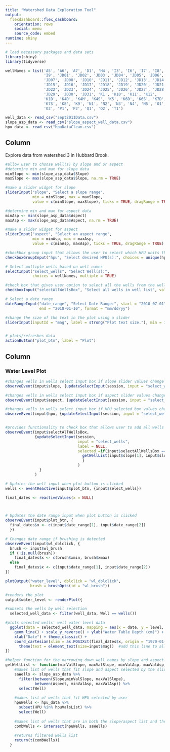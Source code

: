 ```yaml
---
title: "Watershed Data Exploration Tool"
output: 
  flexdashboard::flex_dashboard:
    orientation: rows
    social: menu
    source_code: embed
runtime: shiny
---
```

  
```r
# load necessary packages and data sets
library(shiny)
library(tidyverse)

wellNames = list('A5', 'A6', 'A7', 'D1', 'H4', 'I3', 'I6', 'I7', 'I8', 
                 'I9', 'JD01', 'JD02', 'JD03', 'JD04', 'JD05', 'JD06',
                 'JD07', 'JD08', 'JD10', 'JD11', 'JD12', 'JD13', 'JD14',
                 'JD15', 'JD16', 'JD17', 'JD18', 'JD19', 'JD20', 'JD21',
                 'JD22', 'JD23', 'JD24', 'JD25', 'JD26', 'JD27', 'JD28',
                 'JD29', 'JD30', 'JD31', 'K1', 'K10', 'K11', 'K12', 
                 'K1D', 'K4D', 'K4M', 'K4S', 'K5', 'K6D', 'K6S', 'K7D', 
                 'K7S', 'K8', 'K9', 'N1', 'N2', 'N3', 'N4', 'N5', 'O1', 
                 'O2', 'P1', 'P2', 'Q1', 'Q2', 'T1')

well_data <- read_csv("sept2011Data.csv")
slope_asp_data <- read_csv("slope_aspect_well_data.csv")
hpu_data <- read_csv("hpuDataClean.csv")
```

Column {.sidebar}
---------------------------------------------------------------------
  
Explore data from watershed 3 in Hubbard Brook.
  
```r
#allow user to choose well(s) by slope and or aspect
#determine min and max for slope data
minSlope <- min(slope_asp_data$Slope)
maxSlope <- max(slope_asp_data$Slope, na.rm = TRUE)

#make a slider widget for slope
sliderInput("slope", "Select a slope range", 
            min = minSlope, max = maxSlope,
            value = c(minSlope, maxSlope), ticks = TRUE, dragRange = TRUE)

#determine min and max for aspect data
minAsp <- min(slope_asp_data$Aspect)
maxAsp <- max(slope_asp_data$Aspect, na.rm = TRUE)

#make a slider widget for aspect
sliderInput("aspect", "Select an aspect range", 
            min = minAsp, max = maxAsp,
            value = c(minAsp, maxAsp), ticks = TRUE, dragRange = TRUE)

#checkbox group input that allows the user to select which HPU units they want to see
checkboxGroupInput("hpu", "Select desired HPU(s):", choices = unique(hpu_data$HPU), selected = unique(hpu_data$HPU))

# Select multiple wells based on well names
selectInput("select_wells", "Select Well(s):", 
            choices = wellNames, multiple = TRUE)

#check box that gives user option to select all the wells from the well list
checkboxInput("selectAllWellsBox", "Select all wells in well list", value = FALSE, width = NULL)

# Select a date range
dateRangeInput("date_range", "Select Date Range:", start = "2010-07-01", 
               end = "2018-01-10", format = "mm/dd/yy")

#change the size of the text in the plot using a slider
sliderInput(inputId = "mag", label = strong("Plot text size."), min = 11, max = 24, value = 12)


# plots/refreshes data
actionButton("plot_btn", label = "Plot")
```

Column
---------------------------------------------------------------------
  
### Water Level Plot

```r
#changes wells in wells select input box if slope slider values change
observeEvent(input$slope, {updateSelectInput(session, input = "select_wells", label = NULL, choices = getWellList(input$slope[1], input$slope[2], input$aspect[1], input$aspect[2], input$hpu), selected = NULL)})

#changes wells in wells select input box if aspect slider values change
observeEvent(input$aspect, {updateSelectInput(session, input = "select_wells", label = NULL, choices = getWellList(input$slope[1], input$slope[2],input$aspect[1], input$aspect[2], input$hpu), selected = NULL)})

#changes wells in wells select input box if HPU selected box values change
observeEvent(input$hpu, {updateSelectInput(session, input = "select_wells", label = NULL, choices = getWellList(input$slope[1], input$slope[2],input$aspect[1], input$aspect[2], input$hpu))})


#provides functionality to check box that allows user to add all wells currently in the wells list to the graph
observeEvent(input$selectAllWellsBox, 
             {updateSelectInput(session, 
                                input = "select_wells", 
                                label = NULL, 
                                selected =if(input$selectAllWellsBox == TRUE){c(
                                  getWellList(input$slope[1], input$slope[2], input$aspect[1], input$aspect[2], input$hpu))
                                  }
                                )
               }
             )

# Updates the well input when plot button is clicked
wells <- eventReactive(input$plot_btn, {input$select_wells})

final_dates <- reactiveValues(x = NULL)



# Updates the date range input when plot button is clicked
observeEvent(input$plot_btn, {
  final_dates$x <- c(input$date_range[1], input$date_range[2])
  })

# Changes date range if brushing is detected
observeEvent(input$wl_dblclick, {
  brush <- input$wl_brush
  if (!is.null(brush))
    final_dates$x <- c(brush$xmin, brush$xmax)
  else
    final_dates$x <- c(input$date_range[1], input$date_range[2])
})

plotOutput("water_level", dblclick = "wl_dblclick", 
           brush = brushOpts(id = "wl_brush"))

#renders the plot
output$water_level <- renderPlot({

#subsets the wells by well selection
  selected_well_data <- filter(well_data, Well == wells())

#plots selected wells' well water level data
  ggplot(data = selected_well_data, mapping = aes(x = date, y = level, color = Well)) + 
    geom_line() + scale_y_reverse() + ylab("Water Table Depth (cm)") +
    xlab("Date") + theme_classic() +
    coord_cartesian(xlim = as.POSIXct(final_dates$x, origin = "1970-01-01"), expand = FALSE)+
      theme(text = element_text(size=input$mag))  #add this line to all graphs in order to change the font sizes 
})
```

```r
#helper function for the narrowing down well names by slope and aspect. Takes the min and max vals and uses slope_asp_data to get the updated well names.
getWellList <- function(minValSlope, maxValSlope, minValAsp, maxValAsp, hpuValsList) { 
    #makes list of wells that fit slope and aspect selected by the sliders
    saWells <- slope_asp_data %>% 
      filter(between(Slope,minValSlope, maxValSlope), 
             between(Aspect, minValAsp, maxValAsp)) %>% 
      select(Well)
    
    #makes list of wells that fit HPU selected by user 
    hpuWells <- hpu_data %>% 
      subset(HPU %in% hpuValsList) %>% 
      select(Well)
    
    #makes list of wells that are in both the slope/aspect list and the HPU list
    combWells <- intersect(hpuWells, saWells)
    
    #returns filtered wells list
    return(t(combWells))
  }
```


